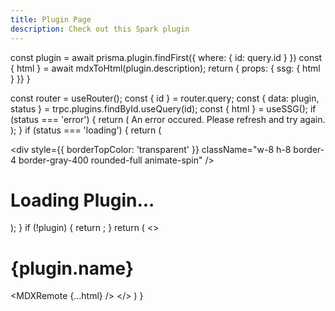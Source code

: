 ```yaml
---
title: Plugin Page
description: Check out this Spark plugin
---
```




  const plugin = await prisma.plugin.findFirst({ where: { id: query.id } })
  const { html } = await mdxToHtml(plugin.description);
  return { props: { ssg: { html } }}
}
 
  const router = useRouter();
  const { id } = router.query;
  const { data: plugin, status } = trpc.plugins.findById.useQuery(id);
  const { html } = useSSG();
  if (status === 'error') {
    return (
      <Callout type="error">An error occured. Please refresh and try again.</Callout>
    );
  }
  if (status === 'loading') {
    return (
      <div className="flex items-center justify-center">
        <div style={{ borderTopColor: 'transparent' }} className="w-8 h-8 border-4 border-gray-400 rounded-full animate-spin" />
        <h1 className="ml-2 font-extrabold text-lg">Loading Plugin...</h1>
      </div>
    );
  }
  if (!plugin) {
    return <Error statusCode={404} />;
  }
  return (
    <>
      <div className='max-w-screen-lg mx-auto pt-4 pb-8 mb-16 border-b border-gray-400 border-opacity-20'>
        <h1><span className='font-bold leading-tight lg:text-5xl'>{plugin.name}</span></h1>
      </div>
      <MDXRemote {...html} />
    </>
  )
}
 
<Stars />
